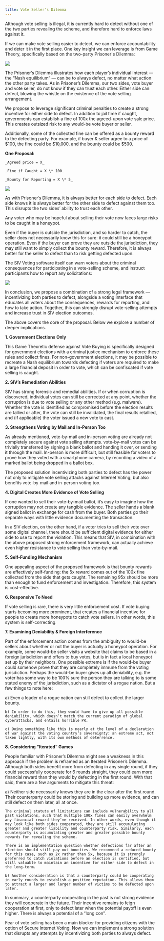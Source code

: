 ```yaml
---
title: Vote Seller's Dilemma
---
```


Although vote selling is illegal, it is currently hard to detect without one of the two parties revealing the scheme, and therefore hard to enforce laws against it.

If we can make vote selling easier to detect, we can enforce accountability and deter it in the first place. One key insight we can leverage is from Game Theory, specifically based on the two-party Prisoner's Dilemma:

<img
  src='/images/prisoner-dilemma.png'
  className='w-1/2 mx-auto dark:invert p-3'
/>

The Prisoner’s Dilemma illustrates how each player’s individual interest — the “Nash equilibrium” — can be to always defect, no matter what action the other party takes. As in Prisoner’s Dilemma, our two sides, vote buyer and vote seller, do not know if they can trust each other. Either side can defect, blowing the whistle on the existence of the vote selling arrangement.

We propose to leverage significant criminal penalties to create a strong incentive for either side to defect. In addition to jail time if caught, governments can establish a fine of 100x the agreed-upon vote sale price. This creates outsized risk to any would-be vote buyer or seller.

Additionally, some of the collected fine can be offered as a bounty reward to the defecting party. For example, if buyer & seller agree to a price of $100, the fine could be $10,000, and the bounty could be $500.

**One Proposal:**

    _Agreed price = X_

    _Fine if Caught = X \* 100_

    _Bounty for Reporting = X \* 5_

<img
  src='/images/voter-dilemma.png'
  className='w-[90%] mx-auto dark:invert p-3'
/>

As with Prisoner’s Dilemma, it is always better for each side to defect. Each side knows it is always better for the other side to defect against them too. This disrupts the two sides’ ability to trust each other.

Any voter who may be hopeful about selling their vote now faces large risks to be caught in a honeypot.

Even if the buyer is outside the jurisdiction, and so harder to catch, the seller does not necessarily know this for sure: it could still be a honeypot operation. Even if the buyer can prove they are outside the jurisdiction, they may still want to simply collect the bounty reward. Therefore, it is always better for the seller to defect than to risk getting defected upon.

The SIV Voting software itself can warn voters about the criminal consequences for participating in a vote-selling scheme, and instruct participants how to report any solicitations:

<img
  src='/images/mockup-vote-selling.png'
  className='w-1/2 mx-auto dark:invert'
/>

In conclusion, we propose a combination of a strong legal framework — incentivizing both parties to defect, alongside a voting interface that educates all voters about the consequences, rewards for reporting, and how to take action. Together, this can strongly disrupt vote-selling attempts and increase trust in SIV election outcomes.

The above covers the core of the proposal. Below we explore a number of deeper implications.

**1. Government Elections Only**

This Game Theoretic defense against Vote Buying is specifically designed for government elections with a criminal justice mechanism to enforce these rules and collect fines. For non-government elections, it may be possible to recreate a Nash equilibrium towards defecting if voters are required to make a large financial deposit in order to vote, which can be confiscated if vote selling is caught.

**2. SIV’s Remediation Abilities**

SIV has strong forensic and remedial abilities. If or when corruption is discovered, individual votes can still be corrected at any point, whether the corruption is due to vote selling or any other method (e.g. malware). Whether the vote is identified as compromised before the election results are tallied or after, the vote can still be invalidated, the final results retallied, and (if applicable) the voter issued a new vote to cast.

**3. Strengthens Voting by Mail and In-Person Too**

As already mentioned, vote-by-mail and in-person voting are already not completely secure against vote selling attempts. vote-by-mail votes can be trivially transferred by signing a blank ballot and handing it over, or sending it through the mail. In-person is more difficult, but still feasible for voters to prove how they voted with a smartphone camera, by recording a video of a marked ballot being dropped in a ballot box.

The proposed solution incentivizing both parties to defect has the power not only to mitigate vote selling attacks against Internet Voting, but also benefits vote-by-mail and in-person voting too.

**4. Digital Creates More Evidence of Vote Selling**

If one wanted to sell their vote-by-mail ballot, it’s easy to imagine how the corruption may not create any tangible evidence. The seller hands a blank signed ballot in exchange for cash from the buyer. Both parties go their separate ways with little evidence documenting the transaction.

In a SIV election, on the other hand, if a voter tries to sell their vote over some digital channel, there should be sufficient digital evidence for either side to use to report the violation. This means that SIV, in combination with the above proposed strong enforcement framework, can actually achieve even higher resistance to vote selling than vote-by-mail.

**5. Self-Funding Mechanism**

One appealing aspect of the proposed framework is that bounty rewards are effectively self-funding: the 5x reward comes out of the 100x fine collected from the side that gets caught. The remaining 95x should be more than enough to fund enforcement and investigation. Therefore, this system is cost-effective.

**6. Responsive To Need**

If vote selling is rare, there is very little enforcement cost. If vote buying starts becoming more prominent, that creates a financial incentive for people to create more honeypots to catch vote sellers. In other words, this system is self-correcting.

**7. Examining Deniability & Foreign Interference**

Part of the enforcement action comes from the ambiguity to would-be sellers about whether or not the buyer is actually a honeypot operation. For example, some would-be seller visits a website that claims to be based in a foreign jurisdiction and offers to buy votes, but is in fact a local honeypot set up by their neighbors. One possible extreme is if the would-be buyer could somehow prove that they are completely immune from the voting jurisdiction. Perhaps the would-be buyer gives up all deniability, e.g. the voter has some way to be 100% sure the person they are talking to is some stated enemy of the jurisdiction, such as a dictator of a rogue nation. But a few things to note here:

<div style={{ marginLeft: 30}}>
    a) Even a leader of a rogue nation can still defect to collect the larger bounty.

    b) In order to do this, they would have to give up all possible deniability, which doesn’t match the current paradigm of global cyberattacks, and entails horrible PR.

    c) Doing something like this is nearly at the level of a declaration of war against the voting country’s sovereignty: an extreme act, not taken lightly, with its own methods of deterrence.

</div>

**8. Considering “Iterated” Games**

People familiar with Prisoner’s Dilemma might see a weakness in this approach if the problem is reframed as an Iterated Prisoner’s Dilemma. Although both sides benefit more from defecting in any single round, if they could successfully cooperate for 6 rounds straight, they could earn more financial reward than they would by defecting in the first round. With that said, there are a few arguments to mitigate this threat:

<div style={{ marginLeft: 30}}>
    a) Neither side necessarily knows they are in the clear after the first round. Their counterparty could be storing and building up more evidence, and can still defect on them later, all at once.

    The criminal statute of limitations can include vulnerability to all past violations, such that multiple 100x fines can easily overwhelm any financial reward they’ve received. In other words, even though it may look like both sides cooperated, they are still accumulating greater and greater liability and counterparty risk. Similarly, each counterparty is accumulating greater and greater possible bounty rewards for revealing the scheme.

    There is an implementation question whether defections far after an election should still pay out bounties. We recommend a reduced bounty for this case, such as 2x rather than 5x, because it is strongly preferred to catch violations before an election is certified, but still valuable to maintain an incentive for either side to defect in the long-term.

    b) Another consideration is that a counterparty could be cooperating in early rounds to establish a positive reputation. This allows them to attract a larger and larger number of victims to be defected upon later.

</div>

In summary, a counterparty cooperating in the past is not strong evidence they will cooperate in the future. Their incentive remains to feign cooperation at first, only to defect later when the potential payoff is even higher. There is always a potential of a “long con”.

Fear of vote selling has been a main blocker for providing citizens with the option of Secure Internet Voting. Now we can implement a strong solution that disrupts any attempts by incentivizing both parties to always defect.
